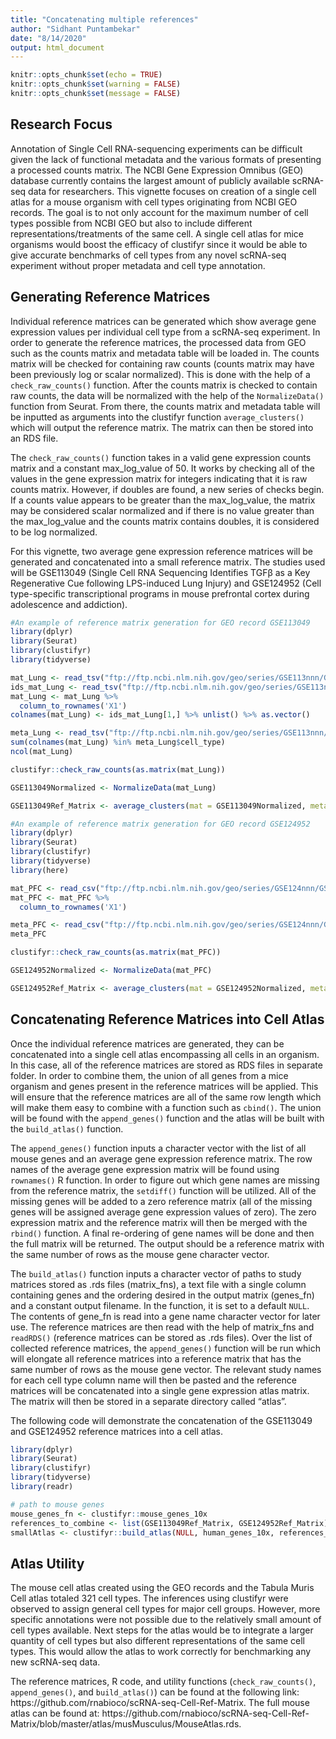 ```yaml
---
title: "Concatenating multiple references"
author: "Sidhant Puntambekar"
date: "8/14/2020"
output: html_document
---
```


```r
knitr::opts_chunk$set(echo = TRUE)
knitr::opts_chunk$set(warning = FALSE)
knitr::opts_chunk$set(message = FALSE)
```

## Research Focus

Annotation of Single Cell RNA-sequencing experiments can be difficult given the lack of functional metadata and the various formats of presenting a processed counts matrix. The NCBI Gene Expression Omnibus (GEO) database currently contains the largest amount of publicly available scRNA-seq data for researchers. This vignette focuses on creation of a single cell atlas for a mouse organism with cell types originating from NCBI GEO records. The goal is to not only account for the maximum number of cell types possible from NCBI GEO but also to include different representations/treatments of the same cell. A single cell atlas for mice organisms would boost the efficacy of clustifyr since it would be able to give accurate benchmarks of cell types from any novel scRNA-seq experiment without proper metadata and cell type annotation. 

## Generating Reference Matrices

Individual reference matrices can be generated which show average gene expression values per individual cell type from a scRNA-seq experiment. In order to generate the reference matrices, the processed data from GEO such as the counts matrix and metadata table will be loaded in. The counts matrix will be checked for containing raw counts (counts matrix may have been previously log or scalar normalized). This is done with the help of a `check_raw_counts()` function. After the counts matrix is checked to contain raw counts, the data will be normalized with the help of the `NormalizeData()` function from Seurat. From there, the counts matrix and metadata table will be inputted as arguments into the clustifyr function `average_clusters()` which will output the reference matrix. The matrix can then be stored into an RDS file.

The `check_raw_counts()` function takes in a valid gene expression counts matrix and a constant max_log_value of 50. It works by checking all of the values in the gene expression matrix for integers indicating that it is raw counts matrix. However, if doubles are found, a new series of checks begin. If a counts value appears to be greater than the max_log_value, the matrix may be considered scalar normalized and if there is no value greater than the max_log_value and the counts matrix contains doubles, it is considered to be log normalized. 

For this vignette, two average gene expression reference matrices will be generated and concatenated into a small reference matrix. The studies used will be GSE113049 (Single Cell RNA Sequencing Identifies TGFβ as a Key Regenerative Cue following LPS-induced Lung Injury) and GSE124952 (Cell type-specific transcriptional programs in mouse prefrontal cortex during adolescence and addiction). 

```r
#An example of reference matrix generation for GEO record GSE113049
library(dplyr)
library(Seurat)
library(clustifyr)
library(tidyverse)

mat_Lung <- read_tsv("ftp://ftp.ncbi.nlm.nih.gov/geo/series/GSE113nnn/GSE113049/suppl/GSE113049_count_matrix.tsv.gz", skip = 1, col_names = F, n_max = 100)
ids_mat_Lung <- read_tsv("ftp://ftp.ncbi.nlm.nih.gov/geo/series/GSE113nnn/GSE113049/suppl/GSE113049_count_matrix.tsv.gz", n_max = 1, col_names = F)
mat_Lung <- mat_Lung %>%
  column_to_rownames('X1')
colnames(mat_Lung) <- ids_mat_Lung[1,] %>% unlist() %>% as.vector()

meta_Lung <- read_tsv("ftp://ftp.ncbi.nlm.nih.gov/geo/series/GSE113nnn/GSE113049/suppl/GSE113049_cell_metadata.tsv.gz")
sum(colnames(mat_Lung) %in% meta_Lung$cell_type)
ncol(mat_Lung)

clustifyr::check_raw_counts(as.matrix(mat_Lung))

GSE113049Normalized <- NormalizeData(mat_Lung)

GSE113049Ref_Matrix <- average_clusters(mat = GSE113049Normalized, metadata = meta_Lung$cell_type, if_log = FALSE, output_log = FALSE)
```

```r
#An example of reference matrix generation for GEO record GSE124952
library(dplyr)
library(Seurat)
library(clustifyr)
library(tidyverse)
library(here)

mat_PFC <- read_csv("ftp://ftp.ncbi.nlm.nih.gov/geo/series/GSE124nnn/GSE124952/suppl/GSE124952_expression_matrix.csv.gz",  n_max = 100)
mat_PFC <- mat_PFC %>%
  column_to_rownames('X1')

meta_PFC <- read_csv("ftp://ftp.ncbi.nlm.nih.gov/geo/series/GSE124nnn/GSE124952/suppl/GSE124952_meta_data.csv.gz")
meta_PFC

clustifyr::check_raw_counts(as.matrix(mat_PFC))

GSE124952Normalized <- NormalizeData(mat_PFC)

GSE124952Ref_Matrix <- average_clusters(mat = GSE124952Normalized, metadata = meta_PFC$CellType, if_log = FALSE)
```

## Concatenating Reference Matrices into Cell Atlas

Once the individual reference matrices are generated, they can be concatenated into a single cell atlas encompassing all cells in an organism. In this case, all of the reference matrices are stored as RDS files in separate folder. In order to combine them, the union of all genes from a mice organism and genes present in the reference matrices will be applied. This will ensure that the reference matrices are all of the same row length which will make them easy to combine with a function such as `cbind()`. The union will be found with the `append_genes()` function and the atlas will be built with the `build_atlas()` function. 

The `append_genes()` function inputs a character vector with the list of all mouse genes and an average gene expression reference matrix. The row names of the average gene expression matrix will be found using `rownames()` R function. In order to figure out which gene names are missing from the reference matrix, the `setdiff()` function will be utilized. All of the missing genes will be added to a zero reference matrix (all of the missing genes will be assigned average gene expression values of zero). The zero expression matrix and the reference matrix will then be merged with the `rbind()` function. A final re-ordering of gene names will be done and then the full matrix will be returned. The output should be a reference matrix with the same number of rows as the mouse gene character vector. 

The `build_atlas()` function inputs a character vector of paths to study matrices stored as .rds files (matrix_fns), a text file with a single column containing genes and the ordering desired in the output matrix (genes_fn) and a constant output filename. In the function, it is set to a default `NULL`. The contents of gene_fn is read into a gene name character vector for later use. The reference matrices are then read with the help of matrix_fns and `readRDS()` (reference matrices can be stored as .rds files). Over the list of collected reference matrices, the `append_genes()` function will be run which will elongate all reference matrices into a reference matrix that has the same number of rows as the mouse gene vector. The relevant study names for each cell type column name will then be pasted and the reference matrices will be concatenated into a single gene expression atlas matrix. The matrix will then be stored in a separate directory called "atlas".   

The following code will demonstrate the concatenation of the GSE113049 and GSE124952 reference matrices into a cell atlas. 
```r
library(dplyr)
library(Seurat)
library(clustifyr)
library(tidyverse)
library(readr)

# path to mouse genes
mouse_genes_fn <- clustifyr::mouse_genes_10x
references_to_combine <- list(GSE113049Ref_Matrix, GSE124952Ref_Matrix)
smallAtlas <- clustifyr::build_atlas(NULL, human_genes_10x, references_to_combine, NULL)
```

## Atlas Utility
The mouse cell atlas created using the GEO records and the Tabula Muris Cell atlas totaled 321 cell types. The inferences using clustifyr were observed to assign general cell types for major cell groups. However, more specific annotations were not possible due to the relatively small amount of cell types available. Next steps for the atlas would be to integrate a larger quantity of cell types but also different representations of the same cell types. This would allow the atlas to work correctly for benchmarking any new scRNA-seq data. 

The reference matrices, R code, and utility functions (`check_raw_counts()`, `append_genes()`, and `build_atlas()`) can be found at the following link: https://github.com/rnabioco/scRNA-seq-Cell-Ref-Matrix. The full mouse atlas can be found at: https://github.com/rnabioco/scRNA-seq-Cell-Ref-Matrix/blob/master/atlas/musMusculus/MouseAtlas.rds. 
